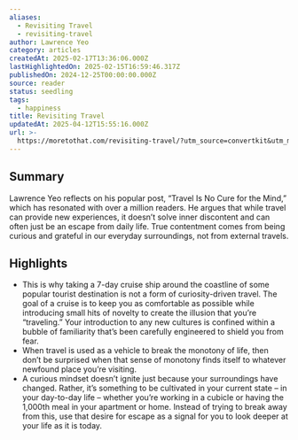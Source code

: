 ```yaml
---
aliases:
  - Revisiting Travel
  - revisiting-travel
author: Lawrence Yeo
category: articles
createdAt: 2025-02-17T13:36:06.000Z
lastHighlightedOn: 2025-02-15T16:59:46.317Z
publishedOn: 2024-12-25T00:00:00.000Z
source: reader
status: seedling
tags:
  - happiness
title: Revisiting Travel
updatedAt: 2025-04-12T15:55:16.000Z
url: >-
  https://moretothat.com/revisiting-travel/?utm_source=convertkit&utm_medium=email&utm_campaign=52%20things%20I%20learned%20this%20year%20-%2016102616
---
```

## Summary

Lawrence Yeo reflects on his popular post, “Travel Is No Cure for the Mind,” which has resonated with over a million readers. He argues that while travel can provide new experiences, it doesn’t solve inner discontent and can often just be an escape from daily life. True contentment comes from being curious and grateful in our everyday surroundings, not from external travels.

## Highlights

- This is why taking a 7-day cruise ship around the coastline of some popular tourist destination is not a form of curiosity-driven travel. The goal of a cruise is to keep you as comfortable as possible while introducing small hits of novelty to create the illusion that you’re “traveling.” Your introduction to any new cultures is confined within a bubble of familiarity that’s been carefully engineered to shield you from fear.
- When travel is used as a vehicle to break the monotony of life, then don’t be surprised when that sense of monotony finds itself to whatever newfound place you’re visiting.
- A curious mindset doesn’t ignite just because your surroundings have changed. Rather, it’s something to be cultivated in your current state – in your day-to-day life – whether you’re working in a cubicle or having the 1,000th meal in your apartment or home. Instead of trying to break away from this, use that desire for escape as a signal for you to look deeper at your life as it is today.
